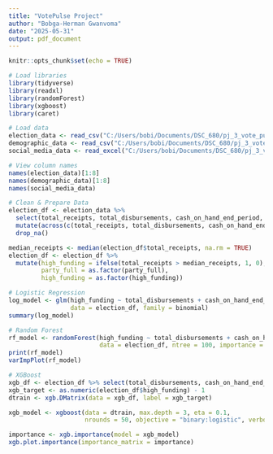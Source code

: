 ```yaml
---
title: "VotePulse Project"
author: "Bobga-Herman Gwanvoma"
date: "2025-05-31"
output: pdf_document
---
```


```r
knitr::opts_chunk$set(echo = TRUE)

# Load libraries
library(tidyverse)
library(readxl)
library(randomForest)
library(xgboost)
library(caret)

# Load data
election_data <- read_csv("C:/Users/bobi/Documents/DSC_680/pj_3_vote_pulse/elections-2025-05-31T12_51_58.csv")
demographic_data <- read_csv("C:/Users/bobi/Documents/DSC_680/pj_3_vote_pulse/GOVSTIMESERIES.CG00ORG05-2025-05-31T170206.csv")
social_media_data <- read_excel("C:/Users/bobi/Documents/DSC_680/pj_3_vote_pulse/United States September 2024 Dataset for website codebook.xlsx", sheet = "Codebook")

# View column names
names(election_data)[1:8]
names(demographic_data)[1:8]
names(social_media_data)

```

```r
# Clean & Prepare Data
election_df <- election_data %>%
  select(total_receipts, total_disbursements, cash_on_hand_end_period, party_full) %>%
  mutate(across(c(total_receipts, total_disbursements, cash_on_hand_end_period), as.numeric)) %>%
  drop_na()

median_receipts <- median(election_df$total_receipts, na.rm = TRUE)
election_df <- election_df %>%
  mutate(high_funding = ifelse(total_receipts > median_receipts, 1, 0),
         party_full = as.factor(party_full),
         high_funding = as.factor(high_funding))
```

```r
# Logistic Regression
log_model <- glm(high_funding ~ total_disbursements + cash_on_hand_end_period + party_full,
                 data = election_df, family = binomial)
summary(log_model)

```

```r
# Random Forest
rf_model <- randomForest(high_funding ~ total_disbursements + cash_on_hand_end_period + party_full,
                         data = election_df, ntree = 100, importance = TRUE)
print(rf_model)
varImpPlot(rf_model)
```

```r
# XGBoost
xgb_df <- election_df %>% select(total_disbursements, cash_on_hand_end_period) %>% as.matrix()
xgb_target <- as.numeric(election_df$high_funding) - 1
dtrain <- xgb.DMatrix(data = xgb_df, label = xgb_target)

xgb_model <- xgboost(data = dtrain, max.depth = 3, eta = 0.1,
                     nrounds = 50, objective = "binary:logistic", verbose = 0)

importance <- xgb.importance(model = xgb_model)
xgb.plot.importance(importance_matrix = importance)
```
```r
```

